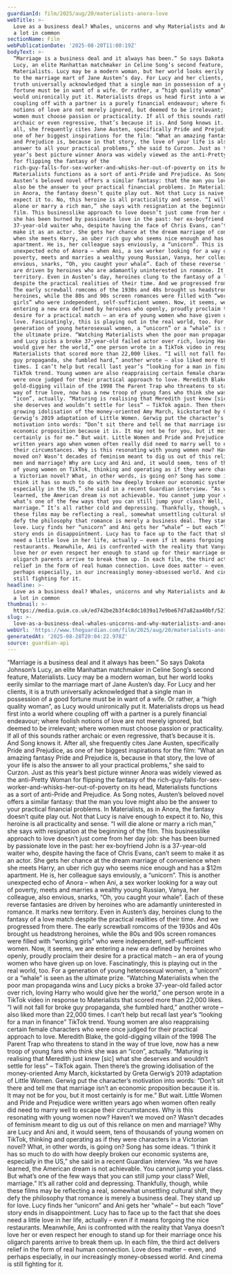 ```yaml
---
guardianId: film/2025/aug/20/materialists-anora-love
webTitle: >-
  Love as a business deal? Whales, unicorns and why Materialists and Anora have
  a lot in common
sectionName: Film
webPublicationDate: '2025-08-20T11:00:19Z'
bodyText: >-
  “Marriage is a business deal and it always has been.” So says Dakota Johnson’s
  Lucy, an elite Manhattan matchmaker in Celine Song’s second feature,
  Materialists. Lucy may be a modern woman, but her world looks eerily similar
  to the marriage mart of Jane Austen’s day. For Lucy and her clients, it is a
  truth universally acknowledged that a single man in possession of a good
  fortune must be in want of a wife. Or rather, a “high quality woman”, as Lucy
  would unironically put it. Materialists drops us head first into a world where
  coupling off with a partner is a purely financial endeavour; where foolish
  notions of love are not merely ignored, but deemed to be irrelevant; where
  women must choose passion or practicality. If all of this sounds rather
  archaic or even regressive, that’s because it is. And Song knows it. After
  all, she frequently cites Jane Austen, specifically Pride and Prejudice, as
  one of her biggest inspirations for the film: “What an amazing fantasy Pride
  and Prejudice is, because in that story, the love of your life is also the
  answer to all your practical problems,” she said to Curzon. Just as this
  year’s best picture winner Anora was widely viewed as the anti-Pretty Woman
  for flipping the fantasy of the
  rich-guy-falls-for-sex-worker-and-whisks-her-out-of-poverty on its head,
  Materialists functions as a sort of anti-Pride and Prejudice. As Song notes,
  Austen’s beloved novel offers a similar fantasy: that the man you love might
  also be the answer to your practical financial problems. In Materialists, as
  in Anora, the fantasy doesn’t quite play out. Not that Lucy is naive enough to
  expect it to. No, this heroine is all practicality and sense. “I will die
  alone or marry a rich man,” she says with resignation at the beginning of the
  film. This businesslike approach to love doesn’t just come from her day job:
  she has been burned by passionate love in the past: her ex-boyfriend John is a
  37-year-old waiter who, despite having the face of Chris Evans, can’t seem to
  make it as an actor. She gets her chance at the dream marriage of convenience
  when she meets Harry, an uber rich guy who seems nice enough and has a $12m
  apartment. He is, her colleague says enviously, a “unicorn”. This is another
  unexpected echo of Anora – when Ani, a sex worker looking for a way out of
  poverty, meets and marries a wealthy young Russian, Vanya, her colleague, also
  envious, snarks, “Oh, you caught your whale”. Each of these reverse fantasies
  are driven by heroines who are adamantly uninterested in romance. It marks new
  territory. Even in Austen’s day, heroines clung to the fantasy of a love match
  despite the practical realities of their time. And we progressed from there.
  The early screwball romcoms of the 1930s and 40s brought us headstrong
  heroines, while the 80s and 90s screen romances were filled with “working
  girls” who were independent, self-sufficient women. Now, it seems, we are
  entering a new era defined by heroines who openly, proudly proclaim their
  desire for a practical match – an era of young women who have given up on
  love. Fascinatingly, this is playing out in the real world, too. For a
  generation of young heterosexual women, a “unicorn” or a “whale” is seen as
  the ultimate prize. “Watching Materialists when the poor man propaganda wins
  and Lucy picks a broke 37-year-old failed actor over rich, loving Harry who
  would give her the world,” one person wrote in a TikTok video in response to
  Materialists that scored more than 22,000 likes. “I will not fall for broke
  guy propaganda, she fumbled hard,” another wrote – also liked more than 22,000
  times. I can’t help but recall last year’s “looking for a man in finance”
  TikTok trend. Young women are also reappraising certain female characters who
  were once judged for their practical approach to love. Meredith Blake, the
  gold-digging villain of the 1998 The Parent Trap who threatens to stand in the
  way of true love, now has a new troop of young fans who think she was an
  “icon”, actually. “Maturing is realising that Meredith just knew [sic] what
  she deserves and wouldn’t settle for less” – TikTok again. Then there’s the
  growing idolisation of the money-oriented Amy March, kickstarted by Greta
  Gerwig’s 2019 adaptation of Little Women. Gerwig put the character’s
  motivation into words: “Don’t sit there and tell me that marriage isn’t an
  economic proposition because it is. It may not be for you, but it most
  certainly is for me.” But wait. Little Women and Pride and Prejudice were
  written years ago when women often really did need to marry well to escape
  their circumstances. Why is this resonating with young women now? Haven’t we
  moved on? Wasn’t decades of feminism meant to dig us out of this reliance on
  men and marriage? Why are Lucy and Ani and, it would seem, tens of thousands
  of young women on TikTok, thinking and operating as if they were characters in
  a Victorian novel? What, in other words, is going on? Song has some ideas. “I
  think it has so much to do with how deeply broken our economic systems are,
  especially in the US,” she said in a recent Guardian interview. “As we have
  learned, the American dream is not achievable. You cannot jump your class. But
  what’s one of the few ways that you can still jump your class? Well,
  marriage.” It’s all rather cold and depressing. Thankfully, though, while
  these films may be reflecting a real, somewhat unsettling cultural shift, they
  defy the philosophy that romance is merely a business deal. They stand up for
  love. Lucy finds her “unicorn” and Ani gets her “whale” – but each “love”
  story ends in disappointment. Lucy has to face up to the fact that she does
  need a little love in her life, actually – even if it means forgoing the nice
  restaurants. Meanwhile, Ani is confronted with the reality that Vanya doesn’t
  love her or even respect her enough to stand up for their marriage once his
  oligarch parents arrive to break them up. In each film, the third act delivers
  relief in the form of real human connection. Love does matter – even, and
  perhaps especially, in our increasingly money-obsessed world. And cinema is
  still fighting for it.
headline: >-
  Love as a business deal? Whales, unicorns and why Materialists and Anora have
  a lot in common
thumbnail: >-
  https://media.guim.co.uk/ed742be2b3f4c8dc1039a17e9be67d7a82aa40bf/521_716_3271_2617/500.jpg
slug: >-
  love-as-a-business-deal-whales-unicorns-and-why-materialists-and-anora-have-a-lot-in-common
webUrl: 'https://www.theguardian.com/film/2025/aug/20/materialists-anora-love'
generatedAt: '2025-08-28T20:04:22.978Z'
source: guardian-api
---
```

“Marriage is a business deal and it always has been.” So says Dakota Johnson’s Lucy, an elite Manhattan matchmaker in Celine Song’s second feature, Materialists. Lucy may be a modern woman, but her world looks eerily similar to the marriage mart of Jane Austen’s day. For Lucy and her clients, it is a truth universally acknowledged that a single man in possession of a good fortune must be in want of a wife. Or rather, a “high quality woman”, as Lucy would unironically put it. Materialists drops us head first into a world where coupling off with a partner is a purely financial endeavour; where foolish notions of love are not merely ignored, but deemed to be irrelevant; where women must choose passion or practicality. If all of this sounds rather archaic or even regressive, that’s because it is. And Song knows it. After all, she frequently cites Jane Austen, specifically Pride and Prejudice, as one of her biggest inspirations for the film: “What an amazing fantasy Pride and Prejudice is, because in that story, the love of your life is also the answer to all your practical problems,” she said to Curzon. Just as this year’s best picture winner Anora was widely viewed as the anti-Pretty Woman for flipping the fantasy of the rich-guy-falls-for-sex-worker-and-whisks-her-out-of-poverty on its head, Materialists functions as a sort of anti-Pride and Prejudice. As Song notes, Austen’s beloved novel offers a similar fantasy: that the man you love might also be the answer to your practical financial problems. In Materialists, as in Anora, the fantasy doesn’t quite play out. Not that Lucy is naive enough to expect it to. No, this heroine is all practicality and sense. “I will die alone or marry a rich man,” she says with resignation at the beginning of the film. This businesslike approach to love doesn’t just come from her day job: she has been burned by passionate love in the past: her ex-boyfriend John is a 37-year-old waiter who, despite having the face of Chris Evans, can’t seem to make it as an actor. She gets her chance at the dream marriage of convenience when she meets Harry, an uber rich guy who seems nice enough and has a $12m apartment. He is, her colleague says enviously, a “unicorn”. This is another unexpected echo of Anora – when Ani, a sex worker looking for a way out of poverty, meets and marries a wealthy young Russian, Vanya, her colleague, also envious, snarks, “Oh, you caught your whale”. Each of these reverse fantasies are driven by heroines who are adamantly uninterested in romance. It marks new territory. Even in Austen’s day, heroines clung to the fantasy of a love match despite the practical realities of their time. And we progressed from there. The early screwball romcoms of the 1930s and 40s brought us headstrong heroines, while the 80s and 90s screen romances were filled with “working girls” who were independent, self-sufficient women. Now, it seems, we are entering a new era defined by heroines who openly, proudly proclaim their desire for a practical match – an era of young women who have given up on love. Fascinatingly, this is playing out in the real world, too. For a generation of young heterosexual women, a “unicorn” or a “whale” is seen as the ultimate prize. “Watching Materialists when the poor man propaganda wins and Lucy picks a broke 37-year-old failed actor over rich, loving Harry who would give her the world,” one person wrote in a TikTok video in response to Materialists that scored more than 22,000 likes. “I will not fall for broke guy propaganda, she fumbled hard,” another wrote – also liked more than 22,000 times. I can’t help but recall last year’s “looking for a man in finance” TikTok trend. Young women are also reappraising certain female characters who were once judged for their practical approach to love. Meredith Blake, the gold-digging villain of the 1998 The Parent Trap who threatens to stand in the way of true love, now has a new troop of young fans who think she was an “icon”, actually. “Maturing is realising that Meredith just knew [sic] what she deserves and wouldn’t settle for less” – TikTok again. Then there’s the growing idolisation of the money-oriented Amy March, kickstarted by Greta Gerwig’s 2019 adaptation of Little Women. Gerwig put the character’s motivation into words: “Don’t sit there and tell me that marriage isn’t an economic proposition because it is. It may not be for you, but it most certainly is for me.” But wait. Little Women and Pride and Prejudice were written years ago when women often really did need to marry well to escape their circumstances. Why is this resonating with young women now? Haven’t we moved on? Wasn’t decades of feminism meant to dig us out of this reliance on men and marriage? Why are Lucy and Ani and, it would seem, tens of thousands of young women on TikTok, thinking and operating as if they were characters in a Victorian novel? What, in other words, is going on? Song has some ideas. “I think it has so much to do with how deeply broken our economic systems are, especially in the US,” she said in a recent Guardian interview. “As we have learned, the American dream is not achievable. You cannot jump your class. But what’s one of the few ways that you can still jump your class? Well, marriage.” It’s all rather cold and depressing. Thankfully, though, while these films may be reflecting a real, somewhat unsettling cultural shift, they defy the philosophy that romance is merely a business deal. They stand up for love. Lucy finds her “unicorn” and Ani gets her “whale” – but each “love” story ends in disappointment. Lucy has to face up to the fact that she does need a little love in her life, actually – even if it means forgoing the nice restaurants. Meanwhile, Ani is confronted with the reality that Vanya doesn’t love her or even respect her enough to stand up for their marriage once his oligarch parents arrive to break them up. In each film, the third act delivers relief in the form of real human connection. Love does matter – even, and perhaps especially, in our increasingly money-obsessed world. And cinema is still fighting for it.
